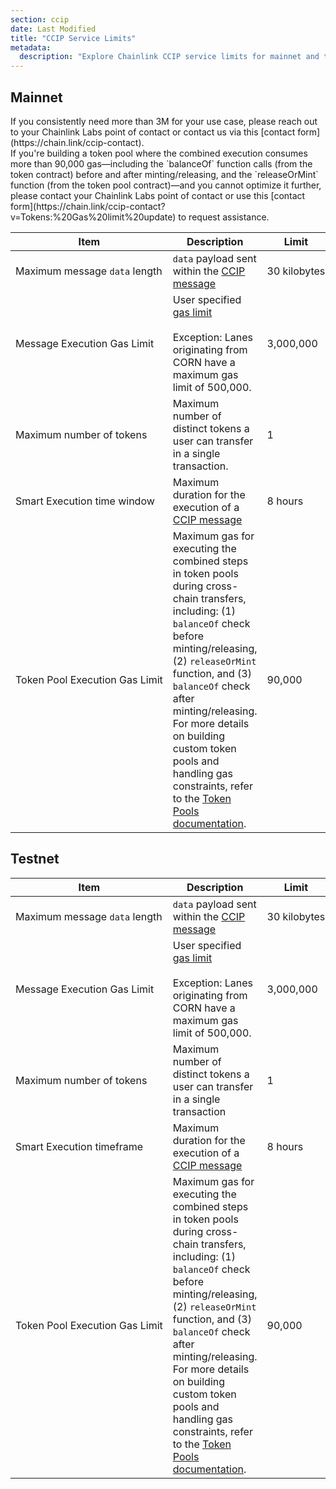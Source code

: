 ```yaml
---
section: ccip
date: Last Modified
title: "CCIP Service Limits"
metadata:
  description: "Explore Chainlink CCIP service limits for mainnet and testnet. Learn about message data length, gas limits, token transfers, execution time, and token pool gas."
---
```



## Mainnet

<Aside type="note" title="Increase the gas limit">
  If you consistently need more than 3M for your use case, please reach out to your Chainlink Labs point of contact or
  contact us via this [contact form](https://chain.link/ccip-contact).
</Aside>

<Aside type="note" title="Need more gas for releaseOrMint?">
  If you're building a token pool where the combined execution consumes more than 90,000 gas—including the `balanceOf`
  function calls (from the token contract) before and after minting/releasing, and the `releaseOrMint` function (from
  the token pool contract)—and you cannot optimize it further, please contact your Chainlink Labs point of contact or
  use this [contact form](https://chain.link/ccip-contact?v=Tokens:%20Gas%20limit%20update) to request assistance.
</Aside>

| Item                                               | Description                                                                                                                                                                                                                                                                                                                                                                                                                         | Limit             |
| -------------------------------------------------- | ----------------------------------------------------------------------------------------------------------------------------------------------------------------------------------------------------------------------------------------------------------------------------------------------------------------------------------------------------------------------------------------------------------------------------------- | ----------------- |
| Maximum&nbsp;message&nbsp;`data`&nbsp;length       | `data` payload sent within the [CCIP message](/ccip/api-reference/evm/v1.5.1/client#evm2anymessage)                                                                                                                                                                                                                                                                                                                                 | 30&nbsp;kilobytes |
| Message&nbsp;Execution&nbsp;Gas&nbsp;Limit         | User specified [gas limit](/ccip/api-reference/evm/v1.5.1/client#evmextraargsv1)<br/> <br/> Exception: Lanes originating from CORN have a maximum gas limit of 500,000.                                                                                                                                                                                                                                                             | 3,000,000         |
| Maximum&nbsp;number&nbsp;of&nbsp;tokens            | Maximum number of distinct tokens a user can transfer in a single transaction.                                                                                                                                                                                                                                                                                                                                                      | 1                 |
| Smart Execution time window                        | Maximum duration for the execution of a [CCIP message](/ccip/api-reference/evm/v1.5.1/client#evm2anymessage)                                                                                                                                                                                                                                                                                                                        | 8 hours           |
| Token&nbsp;Pool&nbsp;Execution&nbsp;Gas&nbsp;Limit | Maximum gas for executing the combined steps in token pools during cross-chain transfers, including: (1) `balanceOf` check before minting/releasing, (2) `releaseOrMint` function, and (3) `balanceOf` check after minting/releasing. For more details on building custom token pools and handling gas constraints, refer to the [Token Pools documentation](/ccip/concepts/cross-chain-token/evm/token-pools#common-requirements). | 90,000            |

## Testnet

| Item                                               | Description                                                                                                                                                                                                                                                                                                                                                                                                                         | Limit             |
| -------------------------------------------------- | ----------------------------------------------------------------------------------------------------------------------------------------------------------------------------------------------------------------------------------------------------------------------------------------------------------------------------------------------------------------------------------------------------------------------------------- | ----------------- |
| Maximum&nbsp;message&nbsp;`data`&nbsp;length       | `data` payload sent within the [CCIP message](/ccip/api-reference/evm/v1.5.1/client#evm2anymessage)                                                                                                                                                                                                                                                                                                                                 | 30&nbsp;kilobytes |
| Message&nbsp;Execution&nbsp;Gas&nbsp;Limit         | User specified [gas limit](/ccip/api-reference/evm/v1.5.1/client#evmextraargsv1)<br/> <br/> Exception: Lanes originating from CORN have a maximum gas limit of 500,000.                                                                                                                                                                                                                                                             | 3,000,000         |
| Maximum&nbsp;number&nbsp;of&nbsp;tokens            | Maximum number of distinct tokens a user can transfer in a single transaction                                                                                                                                                                                                                                                                                                                                                       | 1                 |
| Smart Execution timeframe                          | Maximum duration for the execution of a [CCIP message](/ccip/api-reference/evm/v1.5.1/client#evm2anymessage)                                                                                                                                                                                                                                                                                                                        | 8 hours           |
| Token&nbsp;Pool&nbsp;Execution&nbsp;Gas&nbsp;Limit | Maximum gas for executing the combined steps in token pools during cross-chain transfers, including: (1) `balanceOf` check before minting/releasing, (2) `releaseOrMint` function, and (3) `balanceOf` check after minting/releasing. For more details on building custom token pools and handling gas constraints, refer to the [Token Pools documentation](/ccip/concepts/cross-chain-token/evm/token-pools#common-requirements). | 90,000            |
